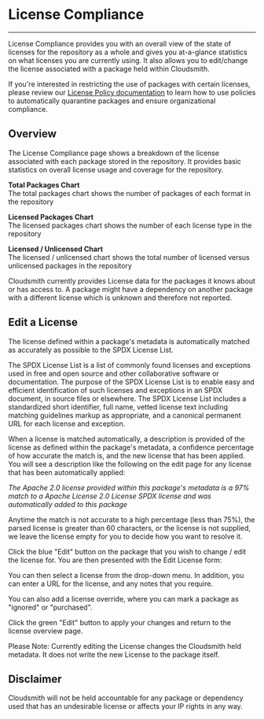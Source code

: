 
# License Compliance

---
License Compliance provides you with an overall view of the state of licenses for the repository as a whole and gives you at-a-glance statistics on what licenses you are currently using. It also allows you to edit/change the license associated with a package held within Cloudsmith. 

If you're interested in restricting the use of packages with certain licenses, please review our [License Policy documentation](/policies-and-security/license-policy) to learn how to use policies to automatically quarantine packages and ensure organizational compliance.  

## Overview

<BlockImage src={imgdd89322_licence_compliance} alt="License Compliance Overview"></BlockImage>

The License Compliance page shows a breakdown of the license associated with each package stored in the repository. It provides basic statistics on overall license usage and coverage for the repository. 

**Total Packages Chart**  
The total packages chart shows the number of packages of each format in the repository

**Licensed Packages Chart**  
The licensed packages chart shows the number of each license type in the repository

**Licensed / Unlicensed Chart**  
The licensed / unlicensed chart shows the total number of licensed versus unlicensed packages in the repository

<Note variant="note" headline="Dependencies">
  Cloudsmith currently provides License data for the packages it knows about or has access to. A package might have a dependency on another package with a different license which is unknown and therefore not reported.
</Note>

## Edit a License

The license defined within a package's metadata is automatically matched as accurately as possible to the SPDX License List.

The SPDX License List is a list of commonly found licenses and exceptions used in free and open source and other collaborative software or documentation. The purpose of the SPDX License List is to enable easy and efficient identification of such licenses and exceptions in an SPDX document, in source files or elsewhere. The SPDX License List includes a standardized short identifier, full name, vetted license text including matching guidelines markup as appropriate, and a canonical permanent URL for each license and exception.

When a license is matched automatically, a description is provided of the license as defined within the package's metadata, a confidence percentage of how accurate the match is, and the new license that has been applied. You will see a description like the following on the edit page for any license that has been automatically applied:

_The Apache 2.0 license provided within this package's metadata is a 97% match to a Apache License 2.0 License SPDX license and was automatically added to this package_

Anytime the match is not accurate to a high percentage (less than 75%), the parsed license is greater than 60 characters, or the license is not supplied, we leave the license empty for you to decide how you want to resolve it.

Click the blue "Edit" button on the package that you wish to change / edit the license for. You are then presented with the Edit License form: 

<BlockImage src={img26d0615_licence_details} alt="Edit License form"></BlockImage>

You can then select a license from the drop-down menu.  In addition, you can enter a URL for the license, and any notes that you require. 

You can also add a license override, where you can mark a package as "ignored" or "purchased".

Click the green "Edit" button to apply your changes and return to the license overview page.

Please Note: Currently editing the License changes the Cloudsmith held metadata. It does not write the new License to the package itself.

## Disclaimer

Cloudsmith will not be held accountable for any package or dependency used that has an undesirable license or affects your IP rights in any way.
